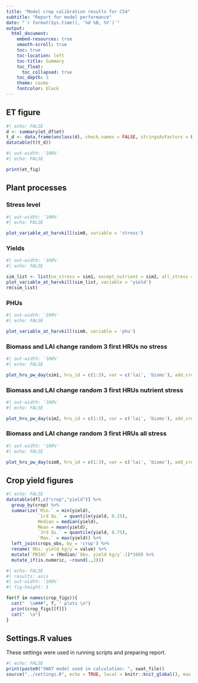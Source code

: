 ```yaml
---
title: "Model crop calibration results for CS4"
subtitle: "Report for model performance"
date: "`r format(Sys.time(), '%d %B, %Y')`"
output:
  html_document:
    embed-resources: true
    smooth-scroll: true
    toc: true
    toc-location: left
    toc-title: Summary
    toc_float:
      toc_collapsed: true
    toc_depth: 3
    theme: cosmo
    fontcolor: black
---
```


## ET figure

```r
#| echo: FALSE
d <- summary(et_df$et)
t_d <- data.frame(unclass(d), check.names = FALSE, stringsAsFactors = FALSE) %>% t %>% `rownames<-`("summary") %>% round(.,1)
datatable(t(t_d))
```

```r
#| out-width: '100%'
#| echo: FALSE

print(et_fig)
```

## Plant processes

### Stress level

```r
#| out-width: '100%'
#| echo: FALSE

plot_variable_at_harvkill(sim0, variable = 'stress')
```


### Yields

```r
#| out-width: '100%'
#| echo: FALSE

sim_list <- list(no_stress = sim1, except_nutrient = sim2, all_stress = sim0)
plot_variable_at_harvkill(sim_list, variable = 'yield')
rm(sim_list)
```

### PHUs

```r
#| out-width: '100%'
#| echo: FALSE

plot_variable_at_harvkill(sim0, variable = 'phu')
```

### Biomass and LAI change random 3 first HRUs **no stress**

```r
#| out-width: '100%'
#| echo: FALSE

plot_hru_pw_day(sim1, hru_id = c(1:3), var = c('lai', 'bioms'), add_crop = TRUE)
```
### Biomass and LAI change random 3 first HRUs **nutrient stress**

```r
#| out-width: '100%'
#| echo: FALSE

plot_hru_pw_day(sim2, hru_id = c(1:3), var = c('lai', 'bioms'), add_crop = TRUE)
```

### Biomass and LAI change random 3 first HRUs **all stress**

```r
#| out-width: '100%'
#| echo: FALSE

plot_hru_pw_day(sim0, hru_id = c(1:3), var = c('lai', 'bioms'), add_crop = TRUE)
```

## Crop yield figures

```r
#| echo: FALSE
datatable(df[,c("crop","yield")] %>% 
  group_by(crop) %>% 
  summarize(`Min.` = min(yield), 
            `1rd Qu.` = quantile(yield, 0.25), 
            Median = median(yield), 
            Mean = mean(yield),
            `3rd Qu.` = quantile(yield, 0.75), 
            `Max.` = max(yield)) %>% 
  left_join(crops_obs, by = 'crop') %>% 
  rename(`Obs. yield kg/y`= value) %>% 
  mutate(`PBIAS` = (Median/`Obs. yield kg/y`-1)*100) %>% 
  mutate_if(is.numeric, ~round(.,2)))
```

```r
#| echo: FALSE
#| results: asis
#| out-width: '100%'
#| fig-height: 5

for(f in names(crop_figs)){
  cat("  \n###", f, " plots \n")
  print(crop_figs[[f]])
  cat("  \n")
}
```

<!-- ## Dotty figures -->

<!-- ```{r} -->
<!-- #| echo: FALSE -->

<!-- datatable(map(names(stat_list), ~summary(stat_list[[.x]])) %>%  -->
<!--   bind_rows %>%  -->
<!--   as.data.frame %>%  -->
<!--   `rownames<-`(names(stat_list)) %>%  -->
<!--   mutate_if(is.numeric,~round(.,2))) -->
<!-- ``` -->

<!-- ```{r} -->
<!-- #| echo: FALSE -->
<!-- #| results: asis -->
<!-- #| out-width: '100%' -->
<!-- #| fig-height: 5 -->

<!-- for(f in names(dotty_figs)){ -->
<!--   cat("  \n###", f, "dotty plots \n") -->
<!--   print(dotty_figs[[f]]) -->
<!--   cat("  \n") -->
<!-- } -->
<!-- ``` -->

## Settings.R values

These settings were used in running scripts and preparing report.

```r
#| echo: FALSE
print(paste0("SWAT model used in calculation: ", swat_file))
source("../settings.R", echo = TRUE, local = knitr::knit_global(), max.deparse.length=9999)

```

